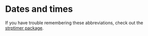 # Dates and times

If you have trouble remembering these abbreviations, check out the [strptimer package](https://cran.r-project.org/web/packages/strptimer/vignettes/strptimer.html).
